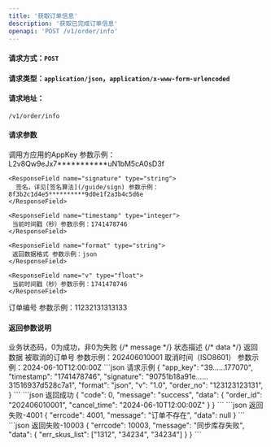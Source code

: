 ```yaml
---
title: '获取订单信息'
description: '获取已完成订单信息'
openapi: 'POST /v1/order/info'
---
```


#### 请求方式：`POST`
#### 请求类型：`application/json`，`application/x-www-form-urlencoded`

#### 请求地址：
```
/v1/order/info
```

#### 请求参数
<ResponseField name="系统参数" type="Object" required>
  <Expandable title="参数列表">
    <ResponseField name="app_key" type="string">
      调用方应用的AppKey 参数示例：L2v8Qw9eJx7***********uN1bM5cA0sD3f
    </ResponseField>

    <ResponseField name="signature" type="string">
      签名，详见[签名算法](/guide/sign) 参数示例：8f3b2c1d4e5**********9d0e1f2a3b4c5d6e
    </ResponseField>

    <ResponseField name="timestamp" type="integer">
     当前时间戳（秒）参数示例：1741478746
    </ResponseField>

    <ResponseField name="format" type="string">
     返回数据格式 参数示例：json
    </ResponseField>

    <ResponseField name="v" type="float">
     当前时间戳（秒）参数示例：1741478746
    </ResponseField>
  </Expandable>
</ResponseField>

<ResponseField name="业务参数" type="Object" required>
  <Expandable title="参数列表" defaultOpen="true">
    <ParamField body="order_no" type="string" required>
      订单编号 参数示例：11232131313133
    </ParamField>
  </Expandable>
</ResponseField>

#### 返回参数说明
<Expandable title="参数列表" defaultOpen="true">
  <ParamField body="errcode" type="integer" default="0" required>
    业务状态码，0为成功，非0为失败
  </ParamField>
  {/* message */}
  <ParamField body="message" type="string" default="success" required>
    状态描述
  </ParamField>
  {/* data */}
  <ParamField body="data" type="object" default="null" required>
    返回数据
    <Expandable title="参数列表" defaultOpen="true">
      <ParamField body="order_id" type="string">
        被取消的订单号 参数示例：202406010001
      </ParamField>
      <ParamField body="cancel_time" type="string">
        取消时间（ISO8601） 参数示例：2024-06-10T12:00:00Z
      </ParamField>
    </Expandable>
  </ParamField>
</Expandable>

<RequestExample>
  ```json 请求示例
  {
    "app_key": "39……177070",
    "timestamp": "1741478746",
    "signature": "90751b18a91e……31516937d528c7a1",
    "format": "json",
    "v": "1.0",
    "order_no": "123123123131",
  }
  ```
</RequestExample>
<ResponseExample>
```json 返回成功
{
  "code": 0,
  "message": "success",
  "data": {
    "order_id": "202406010001",
    "cancel_time": "2024-06-10T12:00:00Z"
  }
}
```
```json 返回失败-4001
{
  "errcode": 4001,
  "message": "订单不存在",
  "data": null
}
```
```json 返回失败-10003
{
  "errcode": 10003,
  "message": "同步库存失败",
  "data": {
    "err_skus_list": ["1312", "34234", "34234"]
  }
}
```
</ResponseExample>